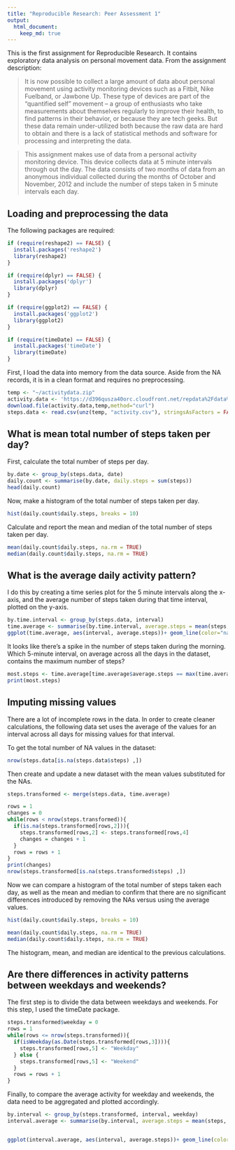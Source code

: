 ```yaml
---
title: "Reproducible Research: Peer Assessment 1"
output: 
  html_document:
    keep_md: true
---
```

This is the first assignment for Reproducible Research. It contains exploratory data analysis
on personal movement data. From the assignment description:

>It is now possible to collect a large amount of data about personal movement using activity monitoring devices such as a Fitbit, Nike Fuelband, or Jawbone Up. These type of devices are part of the “quantified self” movement – a group of enthusiasts who take measurements about themselves regularly to improve their health, to find patterns in their behavior, or because they are tech geeks. But these data remain under-utilized both because the raw data are hard to obtain and there is a lack of statistical methods and software for processing and interpreting the data.

>This assignment makes use of data from a personal activity monitoring device. This device collects data at 5 minute intervals through out the day. The data consists of two months of data from an anonymous individual collected during the months of October and November, 2012 and include the number of steps taken in 5 minute intervals each day.

## Loading and preprocessing the data
The following packages are required:

```r
if (require(reshape2) == FALSE) {
  install.packages('reshape2')
  library(reshape2)
}

if (require(dplyr) == FALSE) {
  install.packages('dplyr')
  library(dplyr)
}

if (require(ggplot2) == FALSE) {
  install.packages('ggplot2')
  library(ggplot2)
}

if (require(timeDate) == FALSE) {
  install.packages('timeDate')
  library(timeDate)
}

```

First, I load the data into memory from the data source. Aside from the NA records, it is in
a clean format and requires no preprocessing.

```r

temp <- "~/activitydata.zip"
activity.data <- 'https://d396qusza40orc.cloudfront.net/repdata%2Fdata%2Factivity.zip'
download.file(activity.data,temp,method="curl")
steps.data <- read.csv(unz(temp, "activity.csv"), stringsAsFactors = FALSE)
```

## What is mean total number of steps taken per day?
First, calculate the total number of steps per day.

```r
by.date <- group_by(steps.data, date)
daily.count <- summarise(by.date, daily.steps = sum(steps))
head(daily.count)
```

Now, make a histogram of the total number of steps taken per day.


```r
hist(daily.count$daily.steps, breaks = 10)
```

Calculate and report the mean and median of the total number of steps taken per day.

```r
mean(daily.count$daily.steps, na.rm = TRUE)
median(daily.count$daily.steps, na.rm = TRUE)
```

## What is the average daily activity pattern?

I do this by creating a time series plot for the 5 minute intervals along the x-axis, and the 
average number of steps taken during that time interval, plotted on the y-axis.

```r
by.time.interval <- group_by(steps.data, interval)
time.average <- summarise(by.time.interval, average.steps = mean(steps,  na.rm = TRUE))
ggplot(time.average, aes(interval, average.steps))+ geom_line(color="navyblue")+ ylab("Average Steps") + xlab("Time of Day") 

```

It looks like there's a spike in the number of steps taken during the morning. Which 5-minute interval, on average across all the days in the dataset, contains the maximum number of steps?

```r
most.steps <- time.average[time.average$average.steps == max(time.average$average.steps),]
print(most.steps)

```

## Imputing missing values
There are a lot of incomplete rows in the data. In order to create cleaner calculations, the 
following data set uses the average of the values for an interval across all days for missing values for that interval.  

To get the total number of NA values in the dataset:

```r
nrow(steps.data[is.na(steps.data$steps) ,])
```

Then create and update a new dataset with the mean values substituted for the NAs.

```r

steps.transformed <- merge(steps.data, time.average)

rows = 1
changes = 0
while(rows < nrow(steps.transformed)){
  if(is.na(steps.transformed[rows,2])){
    steps.transformed[rows,2] <- steps.transformed[rows,4]
    changes = changes + 1
  }
  rows = rows + 1
}
print(changes)
nrow(steps.transformed[is.na(steps.transformed$steps) ,])
```

Now we can compare a histogram of the total number of steps taken each day, as well as the mean and median to confirm that there are no significant differences introduced by removing the NAs versus using the average values.


```r
hist(daily.count$daily.steps, breaks = 10)

mean(daily.count$daily.steps, na.rm = TRUE)
median(daily.count$daily.steps, na.rm = TRUE)
```

The histogram, mean, and median are identical to the previous calculations.

## Are there differences in activity patterns between weekdays and weekends?
The first step is to divide the data between weekdays and weekends. For this step, I used the timeDate package.

```r
steps.transformed$weekday = 0
rows = 1
while(rows <= nrow(steps.transformed)){
  if(isWeekday(as.Date(steps.transformed[rows,3]))){
    steps.transformed[rows,5] <- "Weekday"
  } else {
    steps.transformed[rows,5] <- "Weekend"
  }
  rows = rows + 1
}

```

Finally, to compare the average activity for weekday and weekends, the data need to be aggregated and plotted accordingly.


```r

by.interval <- group_by(steps.transformed, interval, weekday)
interval.average <- summarise(by.interval, average.steps = mean(steps,  na.rm = TRUE))


ggplot(interval.average, aes(interval, average.steps))+ geom_line(color="chartreuse4")+ ylab("Average Steps") + xlab("Time of Day") +facet_wrap(~weekday, nrow=2)

```
